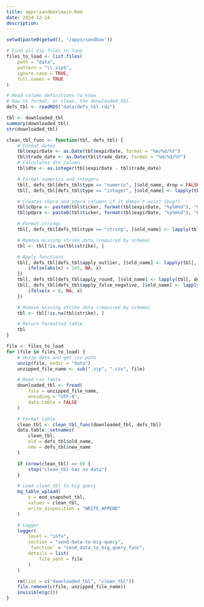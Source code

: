 ```yaml
---
title: apps\sandbox\main.Rmd
date: 2024-12-14
description: 
---
```


```r
setwd(paste0(getwd(), "/apps/sandbox"))
```

```r
# Find all zip files to loop
files_to_load <- list.files(
    path = "data",
    pattern = "\\.zip$",
    ignore.case = TRUE,
    full.names = TRUE
)

# Read column definitions to know
# how to format, or clean, the donwloaded_tbl.
defs_tbl <- readRDS("data/defs_tbl.rds")
```

```r
tbl <- downloaded_tbl
summary(downloaded_tbl)
str(downloaded_tbl)

clean_tbl_func <- function(tbl, defs_tbl) {
    # Format dates
    tbl$expirDate <- as.Date(tbl$expirDate, format = "%m/%d/%Y")
    tbl$trade_date <- as.Date(tbl$trade_date, format = "%m/%d/%Y")
    # Calculates dte column
    tbl$dte <- as.integer(tbl$expirDate - tbl$trade_date)

    # Format numerics and integers
    tbl[, defs_tbl[defs_tbl$type == "numeric", ]$old_name, drop = FALSE] <- lapply(tbl[, defs_tbl[defs_tbl$type == "numeric", ]$old_name], as.numeric)
    tbl[, defs_tbl[defs_tbl$type == "integer", ]$old_name] <- lapply(tbl[, defs_tbl[defs_tbl$type == "integer", ]$old_name], as.integer)

    # Creates cOpra and pOpra columns if it doesn't exist (bug?)
    tbl$cOpra <- paste0(tbl$ticker, format(tbl$expirDate, "%y%m%d"), "C", sprintf("%08d", as.integer(tbl$strike * 1000)))
    tbl$pOpra <- paste0(tbl$ticker, format(tbl$expirDate, "%y%m%d"), "P", sprintf("%08d", as.integer(tbl$strike * 1000)))

    # Format strings
    tbl[, defs_tbl[defs_tbl$type == "string", ]$old_name] <- lapply(tbl[, defs_tbl[defs_tbl$type == "string", ]$old_name], as.character)

    # Remove missing strike data (required by schema)
    tbl <- tbl[!is.na(tbl$strike), ]

    # Apply functions
    tbl[, defs_tbl[defs_tbl$apply_outlier, ]$old_name] <- lapply(tbl[, defs_tbl[defs_tbl$apply_outlier, ]$old_name], function(x) {
        ifelse(abs(x) > 1e5, NA, x)
    })
    tbl[, defs_tbl[defs_tbl$apply_round, ]$old_name] <- lapply(tbl[, defs_tbl[defs_tbl$apply_round, ]$old_name], round, digits = 6)
    tbl[, defs_tbl[defs_tbl$apply_false_negative, ]$old_name] <- lapply(tbl[, defs_tbl[defs_tbl$apply_false_negative, ]$old_name], function(x) {
        ifelse(x < 0, NA, x)
    })

    # Remove missing strike data (required by schema)
    tbl <- tbl[!is.na(tbl$strike), ]

    # Return formatted table
    tbl
}
```

```r
file <- files_to_load
for (file in files_to_load) {
    # Unzip data and get csv path
    unzip(file, exdir = "data")
    unzipped_file_name <- sub(".zip", ".csv", file)

    # Read csv table
    downloaded_tbl <- fread(
        file = unzipped_file_name,
        encoding = "UTF-8",
        data.table = FALSE
    )

    # Format table
    clean_tbl <- clean_tbl_func(downloaded_tbl, defs_tbl)
    data.table::setnames(
        clean_tbl,
        old = defs_tbl$old_name,
        new = defs_tbl$new_name
    )

    if (nrow(clean_tbl) == 0) {
        stop("clean_tbl has no data")
    }

    # Load clean_tbl to big query
    bq_table_upload(
        x = eod_snapshot_tbl,
        values = clean_tbl,
        write_disposition = "WRITE_APPEND"
    )

    # Logger
    logger(
        level = "info",
        section = "send-data-to-big-query",
        `function` = "send_data_to_big_query_func",
        details = list(
            file_sent = file
        )
    )

    rm(list = c("downloaded_tbl", "clean_tbl"))
    file.remove(c(file, unzipped_file_name))
    invisible(gc())
}
```
